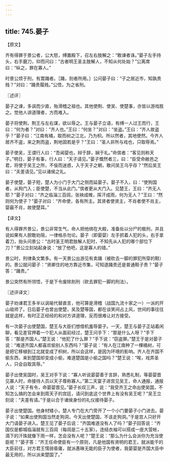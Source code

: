 ```yaml
---
---
---
```

title: 745.晏子
---



【原文】

齐有得罪于景公者，公大怒，缚置殿下，召左右肢解之：“敢谏者诛。”晏子左手持头，右手磨刀，仰而问曰：“古者明王圣主肢解人，不知从何处始？”公离席曰：“纵之，罪在寡人。”

时景公烦于刑，有鬻踊者。［踊，刖者所用。］公问晏子曰：“子之居近市，知孰贵贱？”对曰：“踊贵履贱。”公悟，为之省刑。

〖述评〗

晏子之谏，多讽而少直，殆滑稽之祖也。其他使荆、使吴、使楚事，亦皆以游戏胜之。觉他人讲道理者，方而难入。

晏子将使荆，荆王与左右谋，欲以辱之。王与晏子立语，有缚一人过王而行，王曰：“何为者？”对曰：“齐人也。”王曰：“何坐？”对曰：“坐盗。”王曰：“齐人故盗乎？”晏子曰：“江南有橘，取而树之江北，乃为枳。所以然者，其地使然。今齐人居齐不盗，来之荆而盗，荆地固若是乎？”王曰：“圣人非所与戏也，只取辱焉。”

晏子使吴，王谓行人曰：“吾闻婴也，辩于辞，娴于礼。”命傧者：“客见则称天子。”明日，晏子有事，行人曰：“天子请见。”晏子慨然者三，曰：“臣受命敝邑之君，将使于吴王之所，不佞而迷惑，入于天子之朝，敢问吴王乌乎存？”然后吴王曰：“夫差请见。”见以诸侯之礼。

晏子使楚，晏子短，楚人为小门于大门之侧而延晏子。晏子不入，曰：“使狗国者，从狗门入；臣使楚，不当从此门。”傧者更从大门入。见楚王，王曰：“齐无人耶？”晏子对曰：“齐之临淄三百闾，张袂成帷，挥汗成雨，何为无人？”王曰：“然则何为使子？”晏子对曰：“齐命使，各有所主。其贤者使贤主，不肖者使不肖主，婴最不肖，故使楚耳。”

【译文】

有人得罪齐景公，景公非常生气，命人把他绑在大殿，准备处以分尸的极刑，并且说如果有人胆敢劝阻，一律格杀勿论。晏子（即晏婴）左手抓着人犯的头，右手拿着刀，抬头问景公：“古时圣王明君肢解人犯时，不知先从人犯的哪个部位下刀？”景公立刻站起身说：“放了他吧，这是寡人的错。”

景公时，刑律条文繁多。有一天景公出游见有卖踊（被砍去一脚的罪犯所穿的鞋）的。景公就问晏子：“贤卿住的地方靠近市集，可知道踊贵还是普通鞋子贵？”晏子答：“踊贵。”

景公突然有所领悟，于是下令废除刖刑（砍去罪犯一脚的刑法）。

〖述评译文〗

晏子劝谏君王多半以讽喻代替直言，他可算是滑稽（战国九流十家之一）一派的开山祖师了。日后晏子也曾出使楚，吴及楚等国，都在谈笑间占上风，世间的事往往就是这样，有时正正经经的和对方讲道理，反而很难让对方接受。

有一次晏子出使楚国，楚王与大臣们想借机羞辱晏子。一天，楚王与晏子正站着闲聊，看见差官押着一个犯人从面前经过，楚王问手下：“那是什么人呀？”手下答：“那是齐国人。”楚王说：“他犯了什么罪？”手下说：“窃盗罪。”楚王于是对晏子说：“难道齐国人都喜欢偷别人东西吗？”晏子说：“有人在江南种了一棵橘树，可是把它移植到江北就变成了枳树，所以会这样，是因为环境的影响。齐人在齐国不偷东西，来到楚国却变成小偷，难道楚国是小偷之国吗？”楚王说：“唉，戏弄圣人，只会自取其辱。”

晏子出使吴国时，吴王对手下说：“寡人听说晏婴善于言辞，熟悉礼制，等晏婴晋见寡人时，命接待人员以天子尊称寡人。”第二天宴子进宫见吴王，命人通报，通报人说：“天子有令，命晏婴晋见。”晏子长叹三声，说：“我受齐王之命出使吴国，不知怎么搞的怎会来到周天子的宫廷，请问到底这个世界上有没有吴王呢？”吴王立刻说：“夫差有请。”于是以合于诸侯身份的礼仪接待晏子。

晏子出使楚国。他身材矮小，楚人专门在大门旁开了一个小门要晏子小门进去。晏子说：“如果出使狗国当然走狗洞，今天出使楚国，不该走狗洞。”于是宫人只好开大门请晏子进入。楚王见了晏子后说：“齐国难道没有人了吗？”晏子回答说：“齐国仅是都城临淄就有三百闾（每闾是二十五家）。连结衣袖可以搭成一座大营帐，滴下的汗珠就像下雨一样，怎会没有人呢？”楚王说：“那么为什么会派你为充当使臣呢？”晏子答：“齐王任命使臣有一个原则，凡是他国有贤明的君王，就派能干的大臣前往，对方君王懦弱昏庸，就派愚昧无能的臣子为使者，我晏婴是齐国大臣中最无用的，所以派来楚国了。”